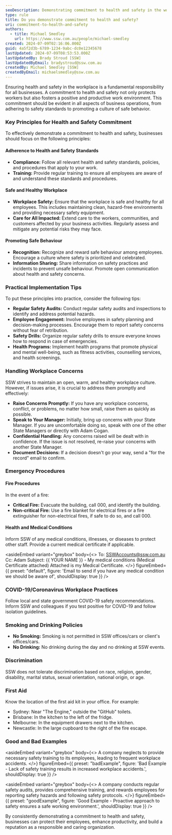 ```yaml
---
seoDescription: Demonstrating commitment to health and safety in the workplace.
type: rule
title: Do you demonstrate commitment to health and safety?
uri: commitment-to-health-and-safety
authors:
  - title: Michael Smedley
    url: https://www.ssw.com.au/people/michael-smedley
created: 2024-07-09T02:16:06.000Z
guid: 4a5f2d3b-6789-1234-9abc-dc0e12345678
lastUpdated: 2024-07-09T08:53:53.000Z
lastUpdatedBy: Brady Stroud [SSW]
lastUpdatedByEmail: bradystroud@ssw.com.au
createdBy: Michael Smedley [SSW]
createdByEmail: michaelsmedley@ssw.com.au
---
```


Ensuring health and safety in the workplace is a fundamental responsibility for all businesses. A commitment to health and safety not only protects workers but also fosters a positive and productive work environment. This commitment should be evident in all aspects of business operations, from adhering to safety standards to promoting a culture of safe behavior.
### Key Principles for Health and Safety Commitment

To effectively demonstrate a commitment to health and safety, businesses should focus on the following principles:

#### Adherence to Health and Safety Standards

* **Compliance:** Follow all relevant health and safety standards, policies, and procedures that apply to your work.
* **Training:** Provide regular training to ensure all employees are aware of and understand these standards and procedures.

#### Safe and Healthy Workplace

* **Workplace Safety:** Ensure that the workplace is safe and healthy for all employees. This includes maintaining clean, hazard-free environments and providing necessary safety equipment.
* **Care for All Impacted:** Extend care to the workers, communities, and customers affected by your business activities. Regularly assess and mitigate any potential risks they may face.

#### Promoting Safe Behaviour

* **Recognition:** Recognize and reward safe behaviour among employees. Encourage a culture where safety is prioritized and celebrated.
* **Information Sharing:** Share information on safety practices and incidents to prevent unsafe behaviour. Promote open communication about health and safety concerns.

### Practical Implementation Tips

To put these principles into practice, consider the following tips:

* **Regular Safety Audits:** Conduct regular safety audits and inspections to identify and address potential hazards.
* **Employee Engagement:** Involve employees in safety planning and decision-making processes. Encourage them to report safety concerns without fear of retribution.
* **Safety Drills:** Organize regular safety drills to ensure everyone knows how to respond in case of emergencies.
* **Health Programs:** Implement health programs that promote physical and mental well-being, such as fitness activities, counselling services, and health screenings.

### Handling Workplace Concerns

SSW strives to maintain an open, warm, and healthy workplace culture. However, if issues arise, it is crucial to address them promptly and effectively:

* **Raise Concerns Promptly:** If you have any workplace concerns, conflict, or problems, no matter how small, raise them as quickly as possible.
* **Speak to Your Manager:** Initially, bring up concerns with your State Manager. If you are uncomfortable doing so, speak with one of the other State Managers or directly with Adam Cogan.
* **Confidential Handling:** Any concerns raised will be dealt with in confidence. If the issue is not resolved, re-raise your concerns with another State Manager.
* **Document Decisions:** If a decision doesn't go your way, send a "for the record" email to confirm.

### Emergency Procedures

#### Fire Procedures

In the event of a fire:

* **Critical Fire:** Evacuate the building, call 000, and identify the building.
* **Non-critical Fire:** Use a fire blanket for electrical fires or a fire extinguisher for non-electrical fires, if safe to do so, and call 000.

#### Health and Medical Conditions

Inform SSW of any medical conditions, illnesses, or diseases to protect other staff. Provide a current medical certificate if applicable.

<asideEmbed
  variant="greybox"
  body={<>
    To: <SSWAccounts@ssw.com.au>
Cc: Adam
Subject: &#123;&#123; YOUR NAME &#125;&#125; - My medical conditions (Medical Certificate attached)
Attached is my Medical Certificate.
  </>}
  figureEmbed={{
    preset: "default",
    figure: 'Email to send if you have any medical condition we should be aware of',
    shouldDisplay: true
  }}
/>

### COVID-19/Coronavirus Workplace Practices

Follow local and state government COVID-19 safety recommendations. Inform SSW and colleagues if you test positive for COVID-19 and follow isolation guidelines.

### Smoking and Drinking Policies

* **No Smoking:** Smoking is not permitted in SSW offices/cars or client's offices/cars.
* **No Drinking:** No drinking during the day and no drinking at SSW events.

### Discrimination

SSW does not tolerate discrimination based on race, religion, gender, disability, marital status, sexual orientation, national origin, or age.

### First Aid

Know the location of the first aid kit in your office. For example:

* Sydney: Near "The Engine," outside the "GitHub" toilets.
* Brisbane: In the kitchen to the left of the fridge.
* Melbourne: In the equipment drawers next to the kitchen.
* Newcastle: In the large cupboard to the right of the fire escape.

### Good and Bad Examples

<asideEmbed
  variant="greybox"
  body={<>
    A company neglects to provide necessary safety training to its employees, leading to frequent workplace accidents.
  </>}
  figureEmbed={{
    preset: "badExample",
    figure: 'Bad Example - Lack of safety training results in increased workplace accidents.',
    shouldDisplay: true
  }}
/>

<asideEmbed
  variant="greybox"
  body={<>
    A company conducts regular safety audits, provides comprehensive training, and rewards employees for reporting safety hazards and following safety protocols.
  </>}
  figureEmbed={{
    preset: "goodExample",
    figure: 'Good Example - Proactive approach to safety ensures a safe working environment.',
    shouldDisplay: true
  }}
/>

By consistently demonstrating a commitment to health and safety, businesses can protect their employees, enhance productivity, and build a reputation as a responsible and caring organization.
